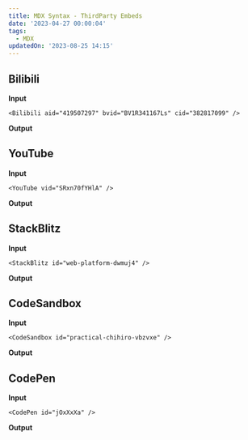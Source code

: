 ```yaml
---
title: MDX Syntax - ThirdParty Embeds
date: '2023-04-27 00:00:04'
tags:
  - MDX
updatedOn: '2023-08-25 14:15'
---
```


## Bilibili

**Input**

```mdx
<Bilibili aid="419507297" bvid="BV1R341167Ls" cid="382817099" />
```

**Output**

<Bilibili aid="419507297" bvid="BV1R341167Ls" cid="382817099" />

## YouTube

**Input**

```mdx
<YouTube vid="SRxn70fYHlA" />
```

**Output**

<YouTube vid="SRxn70fYHlA" />

## StackBlitz

**Input**

```mdx
<StackBlitz id="web-platform-dwmuj4" />
```

**Output**

<StackBlitz id="web-platform-dwmuj4" />

## CodeSandbox

**Input**

```mdx
<CodeSandbox id="practical-chihiro-vbzvxe" />
```

**Output**

<CodeSandbox id="practical-chihiro-vbzvxe" />

## CodePen

**Input**

```mdx
<CodePen id="jOxXxXa" />
```

**Output**

<CodePen id="jOxXxXa" />
